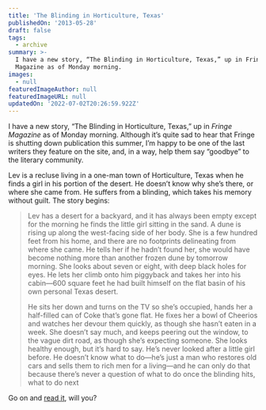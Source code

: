 ```yaml
---
title: 'The Blinding in Horticulture, Texas'
publishedOn: '2013-05-28'
draft: false
tags:
  - archive
summary: >-
  I have a new story, “The Blinding in Horticulture, Texas,” up in Fringe
  Magazine as of Monday morning.
images:
  - null
featuredImageAuthor: null
featuredImageURL: null
updatedOn: '2022-07-02T20:26:59.922Z'
---
```


I have a new story, “The Blinding in Horticulture, Texas,” up in _Fringe Magazine_ as of Monday morning. Although it’s quite sad to hear that Fringe is shutting down publication this summer, I’m happy to be one of the last writers they feature on the site, and, in a way, help them say “goodbye” to the literary community.

Lev is a recluse living in a one-man town of Horticulture, Texas when he finds a girl in his portion of the desert. He doesn’t know why she’s there, or where she came from. He suffers from a blinding, which takes his memory without guilt. The story begins:

> Lev has a desert for a backyard, and it has always been empty except for the morning he finds the little girl sitting in the sand. A dune is rising up along the west-facing side of her body. She is a few hundred feet from his home, and there are no footprints delineating from where she came. He tells her if he hadn’t found her, she would have become nothing more than another frozen dune by tomorrow morning. She looks about seven or eight, with deep black holes for eyes. He lets her climb onto him piggyback and takes her into his cabin—600 square feet he had built himself on the flat basin of his own personal Texas desert.
>
> He sits her down and turns on the TV so she’s occupied, hands her a half-filled can of Coke that’s gone flat. He fixes her a bowl of Cheerios and watches her devour them quickly, as though she hasn’t eaten in a week. She doesn’t say much, and keeps peering out the window, to the vague dirt road, as though she’s expecting someone. She looks healthy enough, but it’s hard to say. He’s never looked after a little girl before. He doesn’t know what to do—he’s just a man who restores old cars and sells them to rich men for a living—and he can only do that because there’s never a question of what to do once the blinding hits, what to do next

Go on and [read it](https://web.archive.org/web/20130917102702/http://www.fringemagazine.org/lit/fiction/the-blinding-in-horticulture-texas/), will you?
